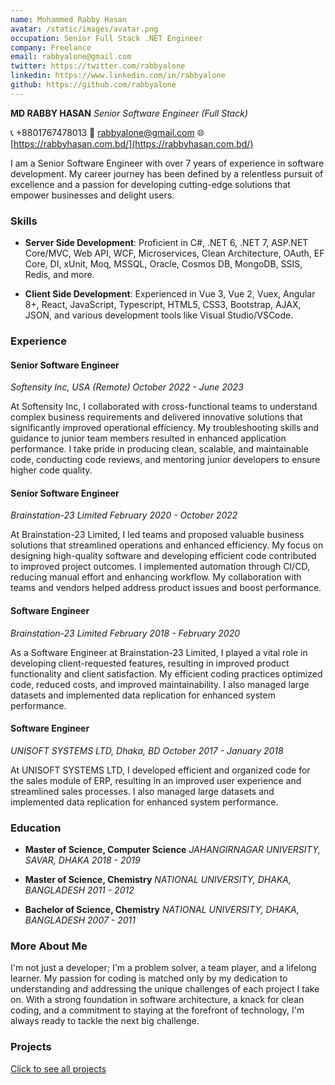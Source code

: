 ```yaml
---
name: Mohammed Rabby Hasan
avatar: /static/images/avatar.png
occupation: Senior Full Stack .NET Engineer
company: Freelance
email: rabbyalone@gmail.com
twitter: https://twitter.com/rabbyalone
linkedin: https://www.linkedin.com/in/rabbyalone
github: https://github.com/rabbyalone
---
```


**MD RABBY HASAN** _Senior Software Engineer (Full Stack)_

📞 +8801767478013 📧 [rabbyalone@gmail.com](mailto:rabbyalone@gmail.com) 🌐 [https://rabbyhasan.com.bd/](https://rabbyhasan.com.bd/)

I am a Senior Software Engineer with over 7 years of experience in software development. My career journey has been defined by a relentless pursuit of excellence and a passion for developing cutting-edge solutions that empower businesses and delight users.

### Skills

-   **Server Side Development**: Proficient in C#, .NET 6, .NET 7, ASP.NET Core/MVC, Web API, WCF, Microservices, Clean Architecture, OAuth, EF Core, DI, xUnit, Moq, MSSQL, Oracle, Cosmos DB, MongoDB, SSIS, Redis, and more.
    
-   **Client Side Development**: Experienced in Vue 3, Vue 2, Vuex, Angular 8+, React, JavaScript, Typescript, HTML5, CSS3, Bootstrap, AJAX, JSON, and various development tools like Visual Studio/VSCode.
    

### Experience

#### Senior Software Engineer

_Softensity Inc, USA (Remote)_ _October 2022 - June 2023_

At Softensity Inc, I collaborated with cross-functional teams to understand complex business requirements and delivered innovative solutions that significantly improved operational efficiency. My troubleshooting skills and guidance to junior team members resulted in enhanced application performance. I take pride in producing clean, scalable, and maintainable code, conducting code reviews, and mentoring junior developers to ensure higher code quality.

#### Senior Software Engineer

_Brainstation-23 Limited_ _February 2020 - October 2022_

At Brainstation-23 Limited, I led teams and proposed valuable business solutions that streamlined operations and enhanced efficiency. My focus on designing high-quality software and developing efficient code contributed to improved project outcomes. I implemented automation through CI/CD, reducing manual effort and enhancing workflow. My collaboration with teams and vendors helped address product issues and boost performance.

#### Software Engineer

_Brainstation-23 Limited_ _February 2018 - February 2020_

As a Software Engineer at Brainstation-23 Limited, I played a vital role in developing client-requested features, resulting in improved product functionality and client satisfaction. My efficient coding practices optimized code, reduced costs, and improved maintainability. I also managed large datasets and implemented data replication for enhanced system performance.

#### Software Engineer

_UNISOFT SYSTEMS LTD, Dhaka, BD_ _October 2017 - January 2018_

At UNISOFT SYSTEMS LTD, I developed efficient and organized code for the sales module of ERP, resulting in an improved user experience and streamlined sales processes. I also managed large datasets and implemented data replication for enhanced system performance.

### Education

-   **Master of Science, Computer Science** _JAHANGIRNAGAR UNIVERSITY, SAVAR, DHAKA_ _2018 - 2019_
    
-   **Master of Science, Chemistry** _NATIONAL UNIVERSITY, DHAKA, BANGLADESH_ _2011 - 2012_
    
-   **Bachelor of Science, Chemistry** _NATIONAL UNIVERSITY, DHAKA, BANGLADESH_ _2007 - 2011_
    

### More About Me

I'm not just a developer; I'm a problem solver, a team player, and a lifelong learner. My passion for coding is matched only by my dedication to understanding and addressing the unique challenges of each project I take on. With a strong foundation in software architecture, a knack for clean coding, and a commitment to staying at the forefront of technology, I'm always ready to tackle the next big challenge.

### Projects

[Click to see all projects](https://rabbyhasan.com.bd/projects)
